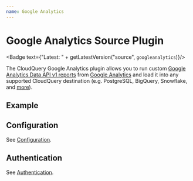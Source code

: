 ```yaml
---
name: Google Analytics
---
```

# Google Analytics Source Plugin


<Badge text={"Latest: " + getLatestVersion("source", `googleanalytics`)}/>

The CloudQuery Google Analytics plugin allows you to run custom
[Google Analytics Data API v1 reports](https://developers.google.com/analytics/devguides/reporting/data/v1/basics#reports)
from [Google Analytics](https://www.google.com/analytics) and load it into any supported CloudQuery destination (e.g. PostgreSQL, BigQuery, Snowflake, and [more](/docs/plugins/destinations/overview)).

## Example

<Configuration/>

## Configuration

See [Configuration](/docs/plugins/sources/googleanalytics/configuration).

## Authentication

See [Authentication](/docs/plugins/sources/googleanalytics/authentication).

